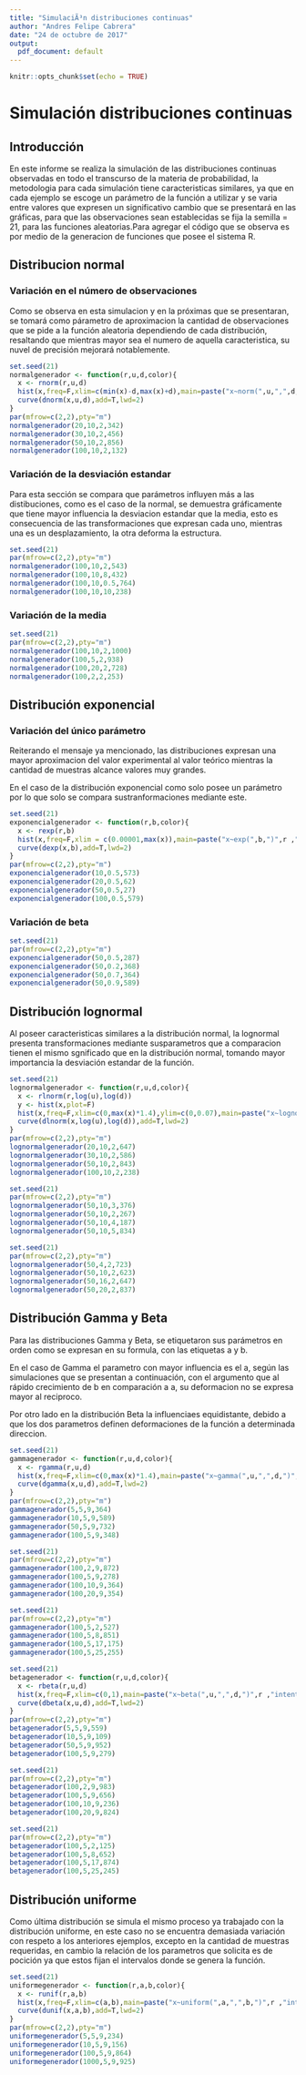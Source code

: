 ---
title: "SimulaciÃ³n distribuciones continuas"
author: "Andres Felipe Cabrera"
date: "24 de octubre de 2017"
output:
  pdf_document: default
---

```{r setup, include=FALSE}
knitr::opts_chunk$set(echo = TRUE)
```

# Simulación distribuciones continuas

## Introducción

En este informe se realiza la simulación de las distribuciones continuas observadas en todo el transcurso de la materia de probabilidad, la metodologia para cada simulación tiene caracteristicas similares, ya que en cada ejemplo se escoge un parámetro de la función a utilizar y se varia entre valores que expresen un significativo cambio que se presentará en las gráficas, para que las observaciones sean establecidas se fija la semilla = 21, para las funciones aleatorias.Para agregar el código que se observa es por medio de la generacion de funciones que posee el sistema R.

## Distribucion normal

### Variación en el número de observaciones

Como se observa en esta simulacion y en la próximas que se presentaran, se tomará como párametro de aproximacion la cantidad de observaciones que se pide a la función aleatoria dependiendo de cada distribución, resaltando que mientras mayor sea el numero de aquella caracteristica, su nuvel de precisión mejorará notablemente.

```{r}
set.seed(21)
normalgenerador <- function(r,u,d,color){
  x <- rnorm(r,u,d)
  hist(x,freq=F,xlim=c(min(x)-d,max(x)+d),main=paste("x~norm(",u,",",d,")",r ,"intentos"),col=color,las=1,ylab="P(X=x)")
  curve(dnorm(x,u,d),add=T,lwd=2)
}
par(mfrow=c(2,2),pty="m")
normalgenerador(20,10,2,342)
normalgenerador(30,10,2,456)
normalgenerador(50,10,2,856)
normalgenerador(100,10,2,132)
```


### Variación de la desviación estandar

Para esta sección se compara que parámetros influyen más a las distibuciones, como es el caso de la normal, se demuestra gráficamente que tiene mayor influencia la desviacion estandar que la media, esto es consecuencia de las transformaciones que expresan cada uno, mientras una es un desplazamiento, la otra deforma la estructura.

```{r, echo=FALSE}
set.seed(21)
par(mfrow=c(2,2),pty="m")
normalgenerador(100,10,2,543)
normalgenerador(100,10,8,432)
normalgenerador(100,10,0.5,764)
normalgenerador(100,10,10,238)
```


### Variación de la media

```{r, echo=FALSE}
set.seed(21)
par(mfrow=c(2,2),pty="m")
normalgenerador(100,10,2,1000)
normalgenerador(100,5,2,938)
normalgenerador(100,20,2,728)
normalgenerador(100,2,2,253)
```

## Distribución exponencial


### Variación del único parámetro

Reiterando el mensaje ya mencionado, las distribuciones expresan una mayor aproximacion del valor experimental al valor teórico mientras la cantidad de muestras alcance valores muy grandes.

En el caso de la distribución exponencial como solo posee un parámetro por lo que solo se compara sustranformaciones mediante este.

```{r}
set.seed(21)
exponencialgenerador <- function(r,b,color){
  x <- rexp(r,b)
  hist(x,freq=F,xlim = c(0.00001,max(x)),main=paste("x~exp(",b,")",r ,"intentos"),col=color,las=1,ylab="P(X=x)")
  curve(dexp(x,b),add=T,lwd=2)
}
par(mfrow=c(2,2),pty="m")
exponencialgenerador(10,0.5,573)
exponencialgenerador(20,0.5,62)
exponencialgenerador(50,0.5,27)
exponencialgenerador(100,0.5,579)
```

### Variación de beta


```{r, echo=FALSE}
set.seed(21)
par(mfrow=c(2,2),pty="m")
exponencialgenerador(50,0.5,287)
exponencialgenerador(50,0.2,368)
exponencialgenerador(50,0.7,364)
exponencialgenerador(50,0.9,589)
```


## Distribución lognormal

Al poseer caracteristicas similares a la distribución normal, la lognormal presenta transformaciones mediante susparametros que a comparacion tienen el mismo sgnificado que en la distribución normal, tomando mayor importancia la desviación estandar de la función.

```{r}
set.seed(21)
lognormalgenerador <- function(r,u,d,color){
  x <- rlnorm(r,log(u),log(d))
  y <- hist(x,plot=F)
  hist(x,freq=F,xlim=c(0,max(x)*1.4),ylim=c(0,0.07),main=paste("x~lognorm(",u,",",d,")",r ,"intentos"),col=color,ylab="P(X=x)",las=1)
  curve(dlnorm(x,log(u),log(d)),add=T,lwd=2)
}
par(mfrow=c(2,2),pty="m")
lognormalgenerador(20,10,2,647)
lognormalgenerador(30,10,2,586)
lognormalgenerador(50,10,2,843)
lognormalgenerador(100,10,2,238)
```

```{r, echo=FALSE}
set.seed(21)
par(mfrow=c(2,2),pty="m")
lognormalgenerador(50,10,3,376)
lognormalgenerador(50,10,2,267)
lognormalgenerador(50,10,4,187)
lognormalgenerador(50,10,5,834)
```

```{r, echo=FALSE}
set.seed(21)
par(mfrow=c(2,2),pty="m")
lognormalgenerador(50,4,2,723)
lognormalgenerador(50,10,2,623)
lognormalgenerador(50,16,2,647)
lognormalgenerador(50,20,2,837)

```


## Distribución Gamma y Beta

Para las distribuciones Gamma y Beta, se etiquetaron sus parámetros en orden como se expresan en su formula, con las etiquetas a y b.

En el caso de Gamma el parametro con mayor influencia es el a, según las simulaciones que se presentan a continuación, con el argumento que al rápido crecimiento de b en comparación a a, su deformacion no se expresa mayor al reciproco.

Por otro lado en la distribución Beta la influenciaes equidistante, debido a que los dos parametros definen deformaciones de la función a determinada direccion.

```{r}
set.seed(21)
gammagenerador <- function(r,u,d,color){
  x <- rgamma(r,u,d)
  hist(x,freq=F,xlim=c(0,max(x)*1.4),main=paste("x~gamma(",u,",",d,")",r ,"intentos"),las=1,ylab="P(X=x)",col=color)
  curve(dgamma(x,u,d),add=T,lwd=2)
}
par(mfrow=c(2,2),pty="m")
gammagenerador(5,5,9,364)
gammagenerador(10,5,9,589)
gammagenerador(50,5,9,732)
gammagenerador(100,5,9,348)
```

```{r}
set.seed(21)
par(mfrow=c(2,2),pty="m")
gammagenerador(100,2,9,872)
gammagenerador(100,5,9,278)
gammagenerador(100,10,9,364)
gammagenerador(100,20,9,354)
```

```{r}
set.seed(21)
par(mfrow=c(2,2),pty="m")
gammagenerador(100,5,2,527)
gammagenerador(100,5,8,851)
gammagenerador(100,5,17,175)
gammagenerador(100,5,25,255)
```

```{r}
set.seed(21)
betagenerador <- function(r,u,d,color){
  x <- rbeta(r,u,d)
  hist(x,freq=F,xlim=c(0,1),main=paste("x~beta(",u,",",d,")",r ,"intentos"),las=1,ylab="P(X=x)",las=1,col=color)
  curve(dbeta(x,u,d),add=T,lwd=2)
}
par(mfrow=c(2,2),pty="m")
betagenerador(5,5,9,559)
betagenerador(10,5,9,109)
betagenerador(50,5,9,952)
betagenerador(100,5,9,279)
```

```{r}
set.seed(21)
par(mfrow=c(2,2),pty="m")
betagenerador(100,2,9,983)
betagenerador(100,5,9,656)
betagenerador(100,10,9,236)
betagenerador(100,20,9,824)
```

```{r}
set.seed(21)
par(mfrow=c(2,2),pty="m")
betagenerador(100,5,2,125)
betagenerador(100,5,8,652)
betagenerador(100,5,17,874)
betagenerador(100,5,25,245)
```

## Distribución uniforme

Como última distribución se simula el mismo proceso ya trabajado con la distribución uniforme, en este caso no se encuentra demasiada variación con respeto a los anteriores ejemplos, excepto en la cantidad de muestras requeridas, en cambio la relación de los parametros que solicita es de pocición ya que estos fijan el intervalos donde se genera la función.

```{r}
set.seed(21)
uniformegenerador <- function(r,a,b,color){
  x <- runif(r,a,b)
  hist(x,freq=F,xlim=c(a,b),main=paste("x~uniform(",a,",",b,")",r ,"intentos"),las=1,ylab="P(X=x)",col=color)
  curve(dunif(x,a,b),add=T,lwd=2)
}
par(mfrow=c(2,2),pty="m")
uniformegenerador(5,5,9,234)
uniformegenerador(10,5,9,156)
uniformegenerador(100,5,9,864)
uniformegenerador(1000,5,9,925)
```


